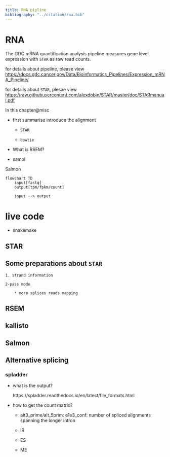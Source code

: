 ```yaml
---
title: RNA pipline
bibliography: "../citation/rna.bib"
---
```




# RNA

The GDC mRNA quantification analysis pipeline measures gene level expression with `STAR` as raw read counts.

for details about pipeline, please view <https://docs.gdc.cancer.gov/Data/Bioinformatics_Pipelines/Expression_mRNA_Pipeline/>

for details about `STAR`, plesae view <https://raw.githubusercontent.com/alexdobin/STAR/master/doc/STARmanual.pdf>


In this chapter@misc
    
* first summarise introduce the alignment

    * `STAR`

    * `bowtie`


* What is RSEM?

* samol

Salmon

```mermaid
flowchart TD
    input[fastq]
    output[tpm/fpkm/count]

    input --> output

```

# live code

* snakemake

## STAR

## Some preparations about `STAR`
    1. strand information

    2-pass mode

        * more splices reads mapping

## RSEM

## kallisto

## Salmon


## Alternative splicing

### spladder

* what is the output?
    
    https://spladder.readthedocs.io/en/latest/file_formats.html


* how to get the count matrix?

    * alt3_prime/alt_5prim: e1e3_conf: number of spliced alignments spanning the longer intron

    * IR

    * ES

    * ME
    

::: {#refs}
:::